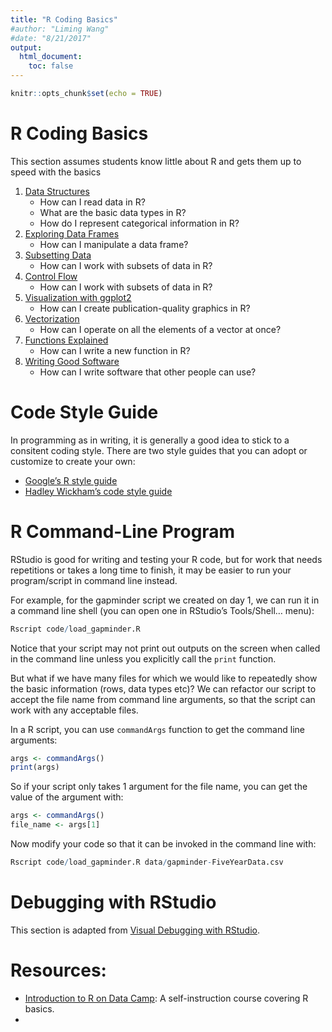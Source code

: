 ```yaml
---
title: "R Coding Basics"
#author: "Liming Wang"
#date: "8/21/2017"
output: 
  html_document:
    toc: false
---
```


```r
knitr::opts_chunk$set(echo = TRUE)
```

# R Coding Basics

This section assumes students know little about R and gets them up to speed with the basics

1. [Data Structures](http://swcarpentry.github.io/r-novice-gapminder/04-data-structures-part1/)
    - How can I read data in R? 
    - What are the basic data types in R? 
    - How do I represent categorical information in R?
1. [Exploring Data Frames](http://swcarpentry.github.io/r-novice-gapminder/05-data-structures-part2/)
    - How can I manipulate a data frame?
1. [Subsetting Data](http://swcarpentry.github.io/r-novice-gapminder/06-data-subsetting/)
    - How can I work with subsets of data in R?
1. [Control Flow](http://swcarpentry.github.io/r-novice-gapminder/07-control-flow/)
    - How can I work with subsets of data in R?
1. [Visualization with ggplot2](http://swcarpentry.github.io/r-novice-gapminder/08-plot-ggplot2/)
    - How can I create publication-quality graphics in R?
1. [Vectorization](http://swcarpentry.github.io/r-novice-gapminder/09-vectorization/)
    - How can I operate on all the elements of a vector at once?
1. [Functions Explained](http://swcarpentry.github.io/r-novice-gapminder/10-functions/)
    - How can I write a new function in R? 
1. [Writing Good Software](http://swcarpentry.github.io/r-novice-gapminder/16-wrap-up/)
    - How can I write software that other people can use?

# Code Style Guide

In programming as in writing, it is generally a good idea to stick to a consitent coding style. There are two style guides that you can adopt or customize to create your own:

- [Google's R style guide](https://google.github.io/styleguide/Rguide.xml)
- [Hadley Wickham's code style guide](http://adv-r.had.co.nz/Style.html)

# R Command-Line Program

RStudio is good for writing and testing your R code, but for work that needs repetitions or takes a long time to finish, it may be easier to run your program/script in command line instead. 

For example, for the gapminder script we created on day 1, we can run it in a command line shell (you can open one in RStudio's Tools/Shell... menu):
```r
Rscript code/load_gapminder.R
```

Notice that your script may not print out outputs on the screen when called in the command line unless you explicitly call the `print` function.

But what if we have many files for which we would like to repeatedly show the basic information (rows, data types etc)? We can refactor our script to accept the file name from command line arguments, so that the script can work with any acceptable files.

In a R script, you can use `commandArgs` function to get the command line arguments:

```r
args <- commandArgs()
print(args)
```

So if your script only takes 1 argument for the file name, you can get the value of the argument with:

```r
args <- commandArgs()
file_name <- args[1]
```

Now modify your code so that it can be invoked in the command line with:
```r
Rscript code/load_gapminder.R data/gapminder-FiveYearData.csv 
```

# Debugging with RStudio

This section is adapted from [Visual Debugging with RStudio](http://www.milanor.net/blog/visual-debugging-with-rstudio/).

# Resources:
- [Introduction to R on Data Camp](https://campus.datacamp.com/courses/free-introduction-to-r/chapter-1-intro-to-basics-1?ex=1): A self-instruction course covering R basics.
- 
